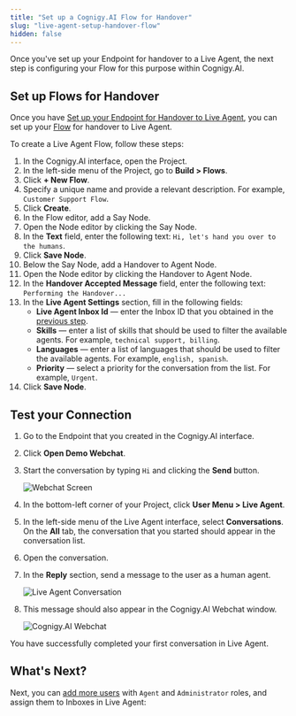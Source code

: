 ```yaml
---
title: "Set up a Cognigy.AI Flow for Handover"
slug: "live-agent-setup-handover-flow"
hidden: false
---
```


Once you've set up your Endpoint for handover to a Live Agent, the next step is configuring your Flow for this purpose within Cognigy.AI.

## Set up Flows for Handover

Once you have [Set up your Endpoint for Handover to Live Agent](/live-agent/getting-started/live-agent-setup/live-agent-setup-handover-endpoint), you can set up your [Flow](/live-agent/getting-started/live-agent-setup/live-agent-setup-handover-flow) for handover to Live Agent.

To create a Live Agent Flow, follow these steps:

1. In the Cognigy.AI interface, open the Project.
2. In the left-side menu of the Project, go to **Build > Flows**.
3. Click **+ New Flow**.
4. Specify a unique name and provide a relevant description. For example, `Customer Support Flow`.
5. Click **Create**.
6. In the Flow editor, add a Say Node.
7. Open the Node editor by clicking the Say Node.
8. In the **Text** field, enter the following text: `Hi, let's hand you over to the humans`.
9. Click **Save Node**.
10. Below the Say Node, add a Handover to Agent Node.
11. Open the Node editor by clicking the Handover to Agent Node.
12. In the **Handover Accepted Message** field, enter the following text: `Performing the Handover...`
13. In the **Live Agent Settings** section, fill in the following fields:
    - **Live Agent Inbox Id** — enter the Inbox ID that you obtained in the [previous step](/live-agent/getting-started/live-agent-setup/live-agent-setup-handover-endpoint).
    - **Skills** — enter a list of skills that should be used to filter the available agents. For example, `technical support, billing`.
    - **Languages** — enter a list of languages that should be used to filter the available agents. For example, `english, spanish`.
    - **Priority** — select a priority for the conversation from the list. For example, `Urgent`.
14. Click **Save Node**.

## Test your Connection

1. Go to the Endpoint that you created in the Cognigy.AI interface.
2. Click **Open Demo Webchat**.
3. Start the conversation by typing `Hi` and clicking the **Send** button.

    <Frame>
        <img class="image-center" src="/_assets/live-agent/LA-webchat-hi.png" style={{ width: 'auto' }} alt="Webchat Screen"/>
    </Frame>

4. In the bottom-left corner of your Project, click **User Menu > Live Agent**.
5. In the left-side menu of the Live Agent interface, select **Conversations**.
   On the **All** tab, the conversation that you started should appear in the conversation list.
6. Open the conversation.
7. In the **Reply** section, send a message to the user as a human agent.

    <Frame>
       <img class="image-center" src="/_assets/live-agent/LA-conversation-example.png" style={{ width: 'auto' }} alt="Live Agent Conversation"/>
    </Frame>

8. This message should also appear in the Cognigy.AI Webchat window.

    <Frame>
        <img class="image-center" src="/_assets/live-agent/LA-webchat.png" style={{ width: 'auto' }} alt="Cognigy.AI Webchat"/>
    </Frame>

You have successfully completed your first conversation in Live Agent.

## What's Next?

Next, you can [add more users](/live-agent/getting-started/live-agent-setup/live-agent-setup-agents) with `Agent` and `Administrator` roles, and assign them to Inboxes in Live Agent: